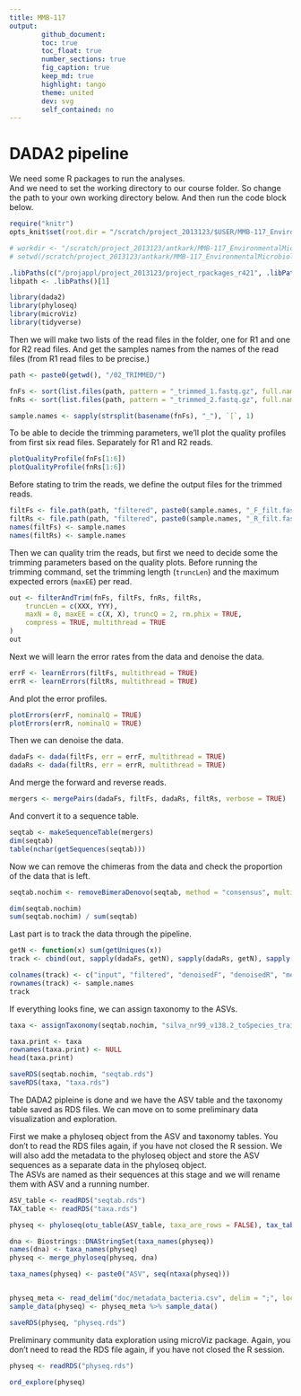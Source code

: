 ```yaml
---
title: MMB-117
output: 
        github_document:
        toc: true
        toc_float: true
        number_sections: true
        fig_caption: true
        keep_md: true
        highlight: tango
        theme: united
        dev: svg
        self_contained: no
---
```


# DADA2 pipeline

We need some R packages to run the analyses.  
And we need to set the working directory to our course folder. So change the path to your own working directory below.
And then run the code block below.  

```r
require("knitr")
opts_knit$set(root.dir = "/scratch/project_2013123/$USER/MMB-117_EnvironmentalMicrobiology")
```

```r
# workdir <- "/scratch/project_2013123/antkark/MMB-117_EnvironmentalMicrobiology"
# setwd(/scratch/project_2013123/antkark/MMB-117_EnvironmentalMicrobiology)

.libPaths(c("/projappl/project_2013123/project_rpackages_r421", .libPaths()))
libpath <- .libPaths()[1]

library(dada2)
library(phyloseq)
library(microViz)
library(tidyverse)
```

Then we will make two lists of the read files in the folder, one for R1 and one for R2 read files.
And get the samples names from the names of the read files (from R1 read files to be precise.)

```r
path <- paste0(getwd(), "/02_TRIMMED/")

fnFs <- sort(list.files(path, pattern = "_trimmed_1.fastq.gz", full.names = TRUE))
fnRs <- sort(list.files(path, pattern = "_trimmed_2.fastq.gz", full.names = TRUE))

sample.names <- sapply(strsplit(basename(fnFs), "_"), `[`, 1)
```

To be able to decide the trimming parameters, we'll plot the quality profiles from first six read files. Separately for R1 and R2 reads.

```r
plotQualityProfile(fnFs[1:6])
plotQualityProfile(fnRs[1:6])
```

Before stating to trim the reads, we define the output files for the trimmed reads.
```r
filtFs <- file.path(path, "filtered", paste0(sample.names, "_F_filt.fastq.gz"))
filtRs <- file.path(path, "filtered", paste0(sample.names, "_R_filt.fastq.gz"))
names(filtFs) <- sample.names
names(filtRs) <- sample.names
```

Then we can quality trim the reads, but first we need to decide some the trimming parameters based on the quality plots.
Before running the trimming command, set the trimming length (`truncLen`) and the maximum expected errors (`maxEE`) per read.

```r
out <- filterAndTrim(fnFs, filtFs, fnRs, filtRs,
    truncLen = c(XXX, YYY),
    maxN = 0, maxEE = c(X, X), truncQ = 2, rm.phix = TRUE,
    compress = TRUE, multithread = TRUE
)
out
```

Next we will learn the error rates from the data and denoise the data.
```r
errF <- learnErrors(filtFs, multithread = TRUE)
errR <- learnErrors(filtRs, multithread = TRUE)
```

And plot the error profiles.
```r
plotErrors(errF, nominalQ = TRUE)
plotErrors(errR, nominalQ = TRUE)
```

Then we can denoise the data.
```r
dadaFs <- dada(filtFs, err = errF, multithread = TRUE)
dadaRs <- dada(filtRs, err = errR, multithread = TRUE)
```

And merge the forward and reverse reads.
```r
mergers <- mergePairs(dadaFs, filtFs, dadaRs, filtRs, verbose = TRUE)
```

And convert it to a sequence table.
```r
seqtab <- makeSequenceTable(mergers)
dim(seqtab)
table(nchar(getSequences(seqtab)))
```

Now we can remove the chimeras from the data and check the proportion of the data that is left.

```r
seqtab.nochim <- removeBimeraDenovo(seqtab, method = "consensus", multithread = TRUE, verbose = TRUE)

dim(seqtab.nochim)
sum(seqtab.nochim) / sum(seqtab)
```

Last part is to track the data through the pipeline. 

```r
getN <- function(x) sum(getUniques(x))
track <- cbind(out, sapply(dadaFs, getN), sapply(dadaRs, getN), sapply(mergers, getN), rowSums(seqtab.nochim))

colnames(track) <- c("input", "filtered", "denoisedF", "denoisedR", "merged", "nonchim")
rownames(track) <- sample.names
track
```

If everything looks fine, we can assign taxonomy to the ASVs.

```r
taxa <- assignTaxonomy(seqtab.nochim, "silva_nr99_v138.2_toSpecies_trainset.fa.gz", multithread = TRUE)

taxa.print <- taxa
rownames(taxa.print) <- NULL
head(taxa.print)

saveRDS(seqtab.nochim, "seqtab.rds")
saveRDS(taxa, "taxa.rds")
```

The DADA2 pipleine is done and we have the ASV table and the taxonomy table saved as RDS files.
We can move on to some preliminary data visualization and exploration.

First we make a phyloseq object from the ASV and taxonomy tables. You don't to read the RDS files again, if you have not closed the R session.
We will also add the metadata to the phyloseq object and store the ASV sequences as a separate data in the phyloseq object.  
The ASVs are named as their sequences at this stage and we will rename them with ASV and a running number.  

```r
ASV_table <- readRDS("seqtab.rds")
TAX_table <- readRDS("taxa.rds")

physeq <- phyloseq(otu_table(ASV_table, taxa_are_rows = FALSE), tax_table(as.matrix(TAX_table)))

dna <- Biostrings::DNAStringSet(taxa_names(physeq))
names(dna) <- taxa_names(physeq)
physeq <- merge_phyloseq(physeq, dna)

taxa_names(physeq) <- paste0("ASV", seq(ntaxa(physeq)))


physeq_meta <- read_delim("doc/metadata_bacteria.csv", delim = ";", locale = locale(decimal_mark = ",")) %>% column_to_rownames("Run")
sample_data(physeq) <- physeq_meta %>% sample_data()

saveRDS(physeq, "physeq.rds")
```

Preliminary community data exploration using microViz package. Again, you don't need to read the RDS file again, if you have not closed the R session.

```r
physeq <- readRDS("physeq.rds")

ord_explore(physeq)
```
